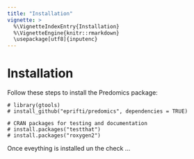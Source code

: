 ```yaml
---
title: "Installation"
vignette: >
  %\VignetteIndexEntry{Installation}
  %\VignetteEngine{knitr::rmarkdown}
  \usepackage[utf8]{inputenc}
---
```


# Installation

Follow these steps to install the Predomics package:
```
# library(gtools)
# install_github("eprifti/predomics", dependencies = TRUE)

# CRAN packages for testing and documentation
# install.packages("testthat")
# install.packages("roxygen2")
```

Once eveything is installed un the check ...